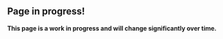 ::: {.callout-important}
## Page in progress!

**This page is a work in progress and will change significantly over time.**
:::